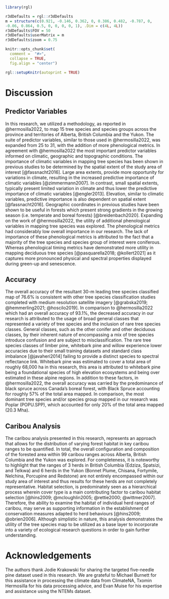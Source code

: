 ```r
library(rgl)

r3dDefaults = rgl::r3dDefaults
m = structure(c(0.921, -0.146, 0.362, 0, 0.386, 0.482, -0.787, 0, 
-0.06, 0.864, 0.5, 0, 0, 0, 0, 1), .Dim = c(4L, 4L))
r3dDefaults$FOV = 50
r3dDefaults$userMatrix = m
r3dDefaults$zoom = 0.75

knitr::opts_chunk$set(
  comment =  "#>", 
  collapse = TRUE,
  fig.align = "center")

rgl::setupKnitr(autoprint = TRUE)
```

# Discussion

## Predictor Variables

In this research, we utilized a methodology, as reported in @hermosilla2022, to map 15 tree species and species groups across the province and territories of Alberta, British Columbia and the Yukon. The suite of predictor variables, similar to those used in @hermosilla2022, was expanded from 25 to 31, with the addition of more phenological metrics. In agreement with @hermosilla2022 the most important predictor variables informed on climatic, geographic and topographic conditions. The importance of climatic variables in mapping tree species has been shown in previous studies to be determined by the spatial extent of the study area of interest [@fassnacht2016]. Large area extents, provide more opportunity for variations in climate, resulting in the increased predictive importance of climatic variables [@zimmermann2007]. In contrast, small spatial extents, typically present limited variation in climate and thus lower the predictive importance of climatic variables [@engler2013]. Elevation, similar to climatic variables, predictive importance is also dependent on spatial extent [@fassnacht2016]. Geographic coordinates in previous studies have been shown to be useful in forests which present strong gradients in the growing season (i.e. temperate and boreal forests) [@breidenbach2020]. Expanding on the work of @hermosilla2022, the utility of additional phenological variables in mapping tree species was explored. The phenological metrics had considerably low overall importance in our research. The lack of importance of these phenological metrics is attributed to the fact that a majority of the tree species and species group of interest were coniferous. Whereas phenological timing metrics have demonstrated more utility in mapping deciduous tree species [@pasquarella2018; @kollert2021] as it captures more pronounced physical and spectral properties displayed during green-up and senescence.

## Accuracy

The overall accuracy of the resultant 30-m leading tree species classified map of 76.6% is consistent with other tree species classification studies completed with medium resolution satellite imagery [@grabska2019; @hemmerling2021; @hoscilo2019]. In comparison to @hermosilla2022 which had an overall accuracy of 93.1%, the decreased accuracy in our research is attributed to the usage of broad general classes that represented a variety of tree species and the inclusion of rare tree species classes. General classes, such as the other conifer and other deciduous classes, by their inherent nature of encompassing a mix of tree species introduce confusion and are subject to misclassification. The rare tree species classes of limber pine, whitebark pine and willow experience lower accuracies due to their small training datasets and standard class imbalance [@javaheri2014] failing to provide a distinct species to spectral reflectance link. Whitebark pine was estimated to cover a total area of roughly 68,000 ha in this research, this area is attributed to whitebark pine being a foundational species of high elevation ecosystems and being over estimated in these alpine regions. In addition to these factors, in @hermosilla2022, the overall accuracy was carried by the predominance of black spruce across Canada's boreal forest, with Black Spruce accounting for roughly 57% of the total area mapped. In comparison, the most dominant tree species and/or species group mapped in our research was Poplar (POPU.SPP), which accounted for only 20% of the total area mapped (20.3 Mha).

## Caribou Analysis

The caribou analysis presented in this research, represents an approach that allows for the distribution of varying forest habitat in key caribou ranges to be quantified. In total, the overall configuration and composition of the forested area within 99 caribou ranges across Alberta, British Columbia and the Yukon was explored. For completeness, it is noteworthy to highlight that the ranges of 3 herds in British Columbia (Edziza, Spatsizi, and Telkwa) and 6 herds in the Yukon (Bonnet Plume, Chisana, Fortymile, Nelchina, Porcupine and Redstone) are not entirely encompassed within our study area of interest and thus results for these herds are not completely representative. Habitat selection, is predominately seen as a hierarchical process wherein cover type is a main contributing factor to caribou habitat selection [@hins2009; @mcloughlin2005; @rettie2000; @wittmer2007]. Therefore, the ability to examine the habitat of individual herd ranges of caribou, may serve as supporting information in the establishment of conservation measures adapted to herd behaviours [@hins2009; @obrien2006]. Although simplistic in nature, this analysis demonstrates the utility of the tree species map to be utilized as a base layer to incorporate into a variety of ecological research questions in order to gain further understanding.

# Acknowledgements

The authors thank Jodie Krakowski for sharing the targeted five-needle pine dataset used in this research. We are grateful to Michael Burnett for this assistance in processing the climate data from ClimateNA, Txomin Hermosilla for his data processing advice, and Evan Muise for his expertise and assistance using the NTEMs dataset.
